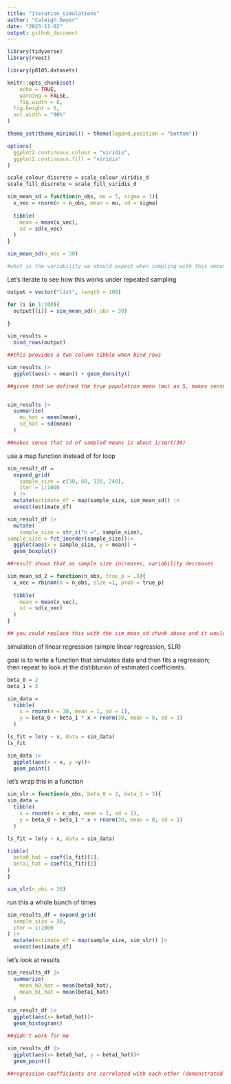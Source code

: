 ```yaml
---
title: "iteration_simulations"
author: "Caleigh Dwyer"
date: "2023-11-02"
output: github_document
---
```


```r
library(tidyverse)
library(rvest)

library(p8105.datasets)

knitr::opts_chunk$set(
	echo = TRUE,
	warning = FALSE,
	fig.width = 8, 
  fig.height = 6,
  out.width = "90%"
)

theme_set(theme_minimal() + theme(legend.position = "bottom"))

options(
  ggplot2.continuous.colour = "viridis",
  ggplot2.continuous.fill = "viridis"
)

scale_colour_discrete = scale_colour_viridis_d
scale_fill_discrete = scale_fill_viridis_d
```



```r
sim_mean_sd = function(n_obs, mu = 5, sigma = 1){
  x_vec = rnorm(n = n_obs, mean = mu, sd = sigma)
  
  tibble(
    mean = mean(x_vec),
    sd = sd(x_vec)
  )
}
```


```r
sim_mean_sd(n_obs = 30)

#what is the variability we should expect when sampling with this amount? if you could draw from a population repeatedly, your samples would resemble a known distribution

```

Let's iterate to see how this works under repeated sampling

```r
output = vector("list", length = 100)

for (i in 1:100){
  output[[i]] = sim_mean_sd(n_obs = 30)
  
}

sim_results = 
  bind_rows(output)

##this provides a two column tibble when bind_rows

sim_results |> 
  ggplot(aes(x = mean)) + geom_density()

##given that we defined the true population mean (mu) as 5, makes sense that the mean of our sampled distribution of means = 5


sim_results |> 
  summarize(
    mu_hat = mean(mean),
    sd_hat = sd(mean)
  )

##makes sense that sd of sampled means is about 1/sqrt(30)
```

use a map function instead of for loop

```r

sim_result_df = 
  expand_grid(
    sample_size = c(30, 60, 120, 240),
    iter = 1:1000
  ) |> 
  mutate(estimate_df = map(sample_size, sim_mean_sd)) |> 
  unnest(estimate_df)

sim_result_df |> 
  mutate(
    sample_size = str_c("n =", sample_size),
sample_size = fct_inorder(sample_size))|> 
  ggplot(aes(x = sample_size, y = mean)) +
  geom_boxplot()

##result shows that as sample size increases, variability decreases
```



```r
sim_mean_sd_2 = function(n_obs, true_p = .9){
  x_vec = rbinom(n = n_obs, size =1, prob = true_p)
  
  tibble(
    mean = mean(x_vec),
    sd = sd(x_vec)
  )
}

## you could replace this with the sim_mean_sd chunk above and it would run all the same code for a binomial distribution (which shows probability from 0 to 1)
```

simulation of linear regression (simple linear regression, SLR)

goal is to write a function that simulates data and then fits a regression; then repeat to look at the distibturion of estimated coefficients. 

```r
beta_0 = 2
beta_1 = 3

sim_data =
  tibble(
    x = rnorm(n = 30, mean = 1, sd = 1),
    y = beta_0 + beta_1 * x + rnorm(30, mean = 0, sd = 1)
  )

ls_fit = lm(y ~ x, data = sim_data)
ls_fit

sim_data |> 
  ggplot(aes(x = x, y =y))+
  geom_point()
```


let's wrap this in a function

```r
sim_slr = function(n_obs, beta_0 = 2, beta_1 = 3){
sim_data =
  tibble(
    x = rnorm(n = n_obs, mean = 1, sd = 1),
    y = beta_0 + beta_1 * x + rnorm(30, mean = 0, sd = 1)
  )

ls_fit = lm(y ~ x, data = sim_data)

tibble(
  beta0_hat = coef(ls_fit)[1],
  beta1_hat = coef(ls_fit)[2]
)
}

sim_slr(n_obs = 30)

```


run this a whole bunch of times

```r
sim_results_df = expand_grid(
  sample_size = 30,
  iter = 1:1000
) |> 
  mutate(estimate_df = map(sample_size, sim_slr)) |> 
  unnest(estimate_df)
```

let's look at results

```r
sim_results_df |> 
  summarize(
    mean_b0_hat = mean(beta0_hat),
    mean_b1_hat = mean(beta1_hat)
  )

sim_result_df |> 
  ggplot(aes(x= beta0_hat))+
  geom_histogram()

##didn't work for me

sim_results_df |> 
  ggplot(aes(x= beta0_hat, y = beta1_hat))+
  geom_point()

##regression coefficients are correlated with each other (demonstrated by graph above)
```

